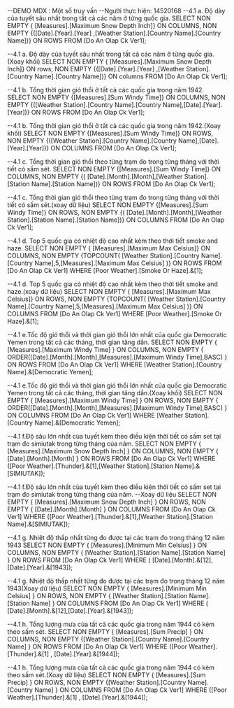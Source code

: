 ﻿--DEMO MDX : Một số truy vấn
--Người thực hiện: 14520168
--4.1 a. Độ dày của tuyết sâu nhất trong tất cả các năm ở từng quốc gia.
SELECT NON EMPTY { [Measures].[Maximum Snow Depth Inch]} ON COLUMNS,
		NON EMPTY {([Date].[Year].[Year] ,[Weather Station].[Country Name].[Country Name])} ON ROWS
FROM [Do An Olap Ck Ver1];

--4.1 a. Độ dày của tuyết sâu nhất trong tất cả các năm ở từng quốc gia.(Xoay khối)
SELECT NON EMPTY { [Measures].[Maximum Snow Depth Inch]} ON rows,
		NON EMPTY {([Date].[Year].[Year] ,[Weather Station].[Country Name].[Country Name])} ON columns
FROM [Do An Olap Ck Ver1];

--4.1 b. Tổng thời gian gió thổi ở tất cả các quốc gia trong năm 1942.
SELECT NON EMPTY {[Measures].[Sum Windy Time]} ON COLUMNS,
		NON EMPTY {([Weather Station].[Country Name].[Country Name],[Date].[Year].[Year])} ON ROWS
FROM [Do An Olap Ck Ver1];

--4.1 b. Tổng thời gian gió thổi ở tất cả các quốc gia trong năm 1942.(Xoay khối)
SELECT NON EMPTY {[Measures].[Sum Windy Time]} ON ROWS,
		NON EMPTY {([Weather Station].[Country Name].[Country Name],[Date].[Year].[Year])} ON COLUMNS
FROM [Do An Olap Ck Ver1];

--4.1 c. Tổng thời gian gió thổi theo từng trạm đo trong từng tháng với thời tiết có sấm sét.
SELECT NON EMPTY {[Measures].[Sum Windy Time]} ON COLUMNS,
		NON EMPTY {( [Date].[Month].[Month],[Weather Station].[Station Name].[Station Name])} ON ROWS
FROM [Do An Olap Ck Ver1];

--4.1 c. Tổng thời gian gió thổi theo từng trạm đo trong từng tháng với thời tiết có sấm sét.(xoay dữ liệu)
SELECT NON EMPTY {[Measures].[Sum Windy Time]} ON ROWS,
		NON EMPTY {( [Date].[Month].[Month],[Weather Station].[Station Name].[Station Name])} ON COLUMNS
FROM [Do An Olap Ck Ver1];

--4.1 d. Top 5 quốc gia có nhiệt độ cao nhất kèm theo thời tiết smoke and haze.
SELECT NON EMPTY { [Measures].[Maximum Max Celsius]} ON COLUMNS,
		NON EMPTY {TOPCOUNT(
			[Weather Station].[Country Name].[Country Name],5,[Measures].[Maximum Max Celsius]
			)} ON ROWS
FROM [Do An Olap Ck Ver1]
WHERE [Poor Weather].[Smoke Or Haze].&[1];

--4.1 d. Top 5 quốc gia có nhiệt độ cao nhất kèm theo thời tiết smoke and haze.(xoay dữ liệu)
SELECT NON EMPTY { [Measures].[Maximum Max Celsius]} ON ROWS,
		NON EMPTY {TOPCOUNT(
			[Weather Station].[Country Name].[Country Name],5,[Measures].[Maximum Max Celsius]
			)} ON COLUMNS
FROM [Do An Olap Ck Ver1]
WHERE [Poor Weather].[Smoke Or Haze].&[1];

--4.1 e.Tốc độ gió thổi và thời gian gió thổi lớn nhất của quốc gia Democratic Yemen trong tất cả các tháng, thời gian tăng dần.
 SELECT NON EMPTY { [Measures].[Maximum Windy Time] } ON COLUMNS, 
		NON EMPTY { ORDER([Date].[Month].[Month],[Measures].[Maximum Windy Time],BASC) }  ON ROWS
 FROM [Do An Olap Ck Ver1]
 WHERE [Weather Station].[Country Name].&[Democratic Yemen];

 --4.1 e.Tốc độ gió thổi và thời gian gió thổi lớn nhất của quốc gia Democratic Yemen trong tất cả các tháng, thời gian tăng dần.(Xoay khối)
 SELECT NON EMPTY { [Measures].[Maximum Windy Time] } ON ROWS, 
		NON EMPTY { ORDER([Date].[Month].[Month],[Measures].[Maximum Windy Time],BASC) }  ON COLUMNS
 FROM [Do An Olap Ck Ver1]
 WHERE [Weather Station].[Country Name].&[Democratic Yemen];

--4.1 f.Độ sâu lớn nhất của tuyết kèm theo điều kiện thời tiết có sấm set tại trạm đo simiutak  trong từng tháng của năm.
 SELECT NON EMPTY { [Measures].[Maximum Snow Depth Inch] } ON COLUMNS, 
		NON EMPTY { [Date].[Month].[Month] }  ON ROWS
 FROM [Do An Olap Ck Ver1]
 WHERE ([Poor Weather].[Thunder].&[1],[Weather Station].[Station Name].&[SIMIUTAK]);

 --4.1 f.Độ sâu lớn nhất của tuyết kèm theo điều kiện thời tiết có sấm set tại trạm đo simiutak  trong từng tháng của năm.
 --Xoay dữ liệu
 SELECT NON EMPTY { [Measures].[Maximum Snow Depth Inch] } ON ROWS, 
		NON EMPTY { [Date].[Month].[Month] }  ON COLUMNS
 FROM [Do An Olap Ck Ver1]
 WHERE ([Poor Weather].[Thunder].&[1],[Weather Station].[Station Name].&[SIMIUTAK]);

--4.1 g. Nhiệt độ thấp nhất từng đo được tại các trạm đo trong tháng 12 năm 1943
 SELECT NON EMPTY { [Measures].[Minimum Min Celsius] } ON COLUMNS, 
		NON EMPTY { [Weather Station].[Station Name].[Station Name] }  ON ROWS
 FROM [Do An Olap Ck Ver1]
 WHERE ( [Date].[Month].&[12],[Date].[Year].&[1943]);

 --4.1 g. Nhiệt độ thấp nhất từng đo được tại các trạm đo trong tháng 12 năm 1943(Xoay dữ liệu)
 SELECT NON EMPTY { [Measures].[Minimum Min Celsius] } ON ROWS, 
		NON EMPTY { [Weather Station].[Station Name].[Station Name] }  ON COLUMNS
 FROM [Do An Olap Ck Ver1]
 WHERE ( [Date].[Month].&[12],[Date].[Year].&[1943]);


--4.1 h. Tổng lượng mưa của tất cả các quốc gia trong năm 1944 có kèm theo sấm sét.
 SELECT NON EMPTY { [Measures].[Sum Precip] } ON COLUMNS, 
		NON EMPTY {[Weather Station].[Country Name].[Country Name]  }  ON ROWS
 FROM [Do An Olap Ck Ver1]
 WHERE ([Poor Weather].[Thunder].&[1] , [Date].[Year].&[1944]);

--4.1 h. Tổng lượng mưa của tất cả các quốc gia trong năm 1944 có kèm theo sấm sét.(Xoay dữ liệu)
 SELECT NON EMPTY { [Measures].[Sum Precip] } ON ROWS, 
		NON EMPTY {[Weather Station].[Country Name].[Country Name]  }  ON COLUMNS
 FROM [Do An Olap Ck Ver1]
 WHERE ([Poor Weather].[Thunder].&[1] , [Date].[Year].&[1944]);
